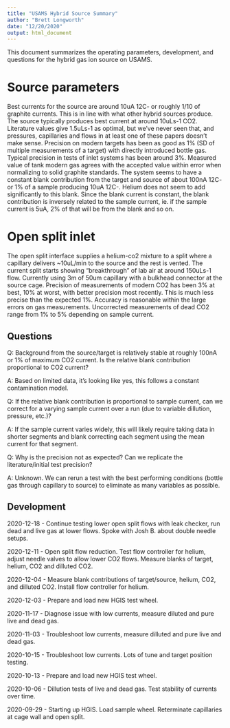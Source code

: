 ```yaml
---
title: "USAMS Hybrid Source Summary"
author: "Brett Longworth"
date: "12/20/2020"
output: html_document
---
```


This document summarizes the operating parameters, development, and questions
for the hybrid gas ion source on USAMS.


# Source parameters

Best currents for the source are around 10uA 12C- or roughly 1/10 of graphite
currents. This is in line with what other hybrid sources produce.  The source
typically produces best current at around 10uLs-1 CO2. Literature values give
1.5uLs-1 as optimal, but we've never seen that, and pressures, capillaries and
flows in at least one of these papers doesn't make sense.  Precision on modern
targets has been as good as 1% (SD of multiple measurements of a target) with
directly introduced bottle gas. Typical precision in tests of inlet systems has
been around 3%. Measured value of tank modern gas agrees with the accepted
value within error when normalizing to solid graphite standards.  The system
seems to have a constant blank contribution from the target and source of about
100nA 12C- or 1% of a sample producing 10uA 12C-. Helium does not seem to add
significantly to this blank. Since the blank current is constant, the blank
contribution is inversely related to the sample current, ie. if the sample
current is 5uA, 2% of that will be from the blank and so on.


# Open split inlet

The open split interface supplies a helium-co2 mixture to a split where a
capillary delivers ~10uL/min to the source and the rest is vented. The current
split starts showing "breakthrough" of lab air at around 150uLs-1 flow.
Currently using 3m of 50um capillary with a bulkhead connector at the source
cage.  Precision of measurements of modern CO2 has been 3% at best, 10% at
worst, with better precision most recently. This is much less precise than the
expected 1%.  Accuracy is reasonable within the large errors on gas
measurements. Uncorrected measurements of dead CO2 range from 1% to 5%
depending on sample current.

## Questions

Q: Background from the source/target is relatively stable at roughly 100nA or
1% of maximum CO2 current. Is the relative blank contribution proportional to
CO2 current?

A: Based on limited data, it's looking like yes, this follows a constant
contamination model.

Q: If the relative blank contribution is proportional to sample current, can we
correct for a varying sample current over a run (due to variable dillution,
pressure, etc.)?

A: If the sample current varies widely, this will likely require taking data in
shorter segments and blank correcting each segment using the mean current for
that segment.

Q: Why is the precision not as expected? Can we replicate the
literature/initial test precision?

A: Unknown. We can rerun a test with the best performing conditions (bottle gas
through capillary to source) to eliminate as many variables as possible.


## Development

2020-12-18 - Continue testing lower open split flows with leak checker, run
dead and live gas at lower flows. Spoke with Josh B. about double needle
setups.

2020-12-11 - Open split flow reduction. Test flow controller for helium, adjust
needle valves to allow lower CO2 flows. Measure blanks of target, helium, CO2
and dilluted CO2.

2020-12-04 - Measure blank contributions of target/source, helium, CO2, and
dilluted CO2. Install flow controller for helium.

2020-12-03 - Prepare and load new HGIS test wheel.

2020-11-17 - Diagnose issue with low currents, measure diluted and pure live
and dead gas.

2020-11-03 - Troubleshoot low currents, measure dilluted and pure live and dead
gas.

2020-10-15 - Troubleshoot low currents. Lots of tune and target position
testing.

2020-10-13 - Prepare and load new HGIS test wheel.

2020-10-06 - Dillution tests of live and dead gas. Test stability of currents
over time.

2020-09-29 - Starting up HGIS. Load sample wheel. Reterminate capillaries at
cage wall and open split.
